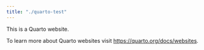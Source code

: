 ```yaml
---
title: "./quarto-test"
---
```


This is a Quarto website.

To learn more about Quarto websites visit <https://quarto.org/docs/websites>.
